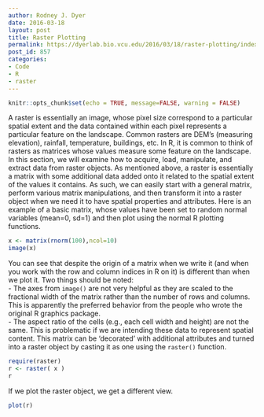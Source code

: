 ```yaml
---
author: Rodney J. Dyer
date: 2016-03-18
layout: post
title: Raster Plotting
permalink: https://dyerlab.bio.vcu.edu/2016/03/18/raster-plotting/index.html
post_id: 857
categories: 
- Code
- R
- raster
---
```

```r
knitr::opts_chunk$set(echo = TRUE, message=FALSE, warning = FALSE)
```
A raster is essentially an image, whose pixel size correspond to a particular spatial extent and the data contained within each pixel represents a particular feature on the landscape. Common rasters are DEM’s (measuring elevation), rainfall, temperature, buildings, etc. In R, it is common to think of rasters as matrices whose values measure some feature on the landscape. In this section, we will examine how to acquire, load, manipulate, and extract data from raster objects.
As mentioned above, a raster is essentially a matrix with some additional data added onto it related to the spatial extent of the values it contains. As such, we can easily start with a general matrix, perform various matrix manipulations, and then transform it into a raster object when we need it to have spatial properties and attributes. Here is an example of a basic matrix, whose values have been set to random normal variables (mean=0, sd=1) and then plot using the normal R plotting functions.
```r
x <- matrix(rnorm(100),ncol=10)
image(x)
```
You can see that despite the origin of a matrix when we write it (and when you work with the row and column indices in R on it) is different than when we plot it. Two things should be noted:  
- The axes from `image()` are not very helpful as they are scaled to the fractional width of the matrix rather than the number of rows and columns. This is apparently the preferred behavior from the people who wrote the original R graphics package.  
- The aspect ratio of the cells (e.g., each cell width and height) are not the same. This is problematic if we are intending these data to represent spatial content.
This matrix can be ‘decorated’ with additional attributes and turned into a raster object by casting it as one using the 
`raster()` function.
```r
require(raster)
r <- raster( x )
r
```
If we plot the raster object, we get a different view.
```r
plot(r)
```
